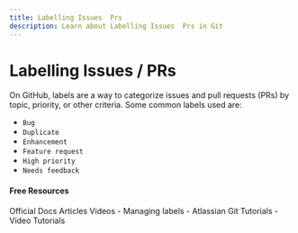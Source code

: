 ```yaml
---
title: Labelling Issues  Prs
description: Learn about Labelling Issues  Prs in Git
---
```

# Labelling Issues / PRs

On GitHub, labels are a way to categorize issues and pull requests (PRs) by topic, priority, or other criteria. Some common labels used are:

- `Bug`
- `Duplicate`
- `Enhancement`
- `Feature request`
- `High priority`
- `Needs feedback`

#### Free Resources

<Tabs defaultValue="official">
<TabsList>
<TabsTrigger value="official">Official Docs</TabsTrigger>
<TabsTrigger value="article">Articles</TabsTrigger>
<TabsTrigger value="video">Videos</TabsTrigger>
</TabsList>

<TabsContent value="official">
<Note type="note" title="official">
- <Link href="https://docs.github.com/en/issues/using-labels-and-milestones-to-track-work/managing-labels">Managing labels</Link>
</Note>
</TabsContent>
<TabsContent value="article">
<Note type="note" title="article">
- <Link href="https://www.atlassian.com/git/tutorials">Atlassian Git Tutorials</Link>
</Note>
</TabsContent>
<TabsContent value="video">
<Note type="note" title="video">
- <Link href="https://www.youtube.com/results?search_query=git+labelling-issues--prs+tutorial">Video Tutorials</Link>
</Note>
</TabsContent>
</Tabs>

<Outlet path="5-github/collaboration/labelling-issues--prs" />
